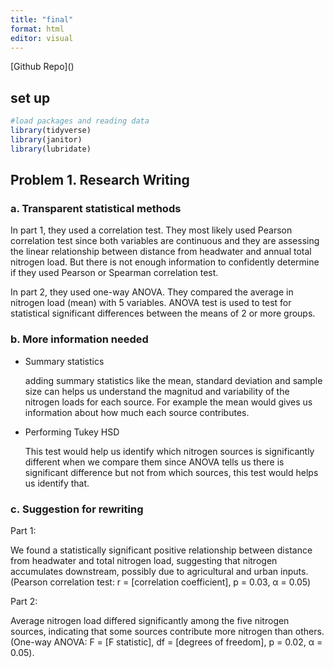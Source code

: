 ```yaml
---
title: "final"
format: html
editor: visual
---
```


\[Github Repo\]()

## set up 

```r
#load packages and reading data
library(tidyverse)
library(janitor)
library(lubridate)

```

## Problem 1. Research Writing 

### a. Transparent statistical methods 

In part 1, they used a correlation test. They most likely used Pearson correlation test since both variables are continuous and they are assessing the linear relationship between distance from headwater and annual total nitrogen load. But there is not enough information to confidently determine if they used Pearson or Spearman correlation test.

In part 2, they used one-way ANOVA. They compared the average in nitrogen load (mean) with 5 variables. ANOVA test is used to test for statistical significant differences between the means of 2 or more groups.

### b. More information needed 

-   Summary statistics

    adding summary statistics like the mean, standard deviation and sample size can helps us understand the magnitud and variability of the nitrogen loads for each source. For example the mean would gives us information about how much each source contributes.

-   Performing Tukey HSD

    This test would help us identify which nitrogen sources is significantly different when we compare them since ANOVA tells us there is significant difference but not from which sources, this test would helps us identify that.

### c. Suggestion for rewriting

Part 1:

We found a statistically significant positive relationship between distance from headwater and total nitrogen load, suggesting that nitrogen accumulates downstream, possibly due to agricultural and urban inputs.\
(Pearson correlation test: r = \[correlation coefficient\], p = 0.03, α = 0.05)

Part 2:

Average nitrogen load differed significantly among the five nitrogen sources, indicating that some sources contribute more nitrogen than others.(One-way ANOVA: F = \[F statistic\], df = \[degrees of freedom\], p = 0.02, α = 0.05).

## 
